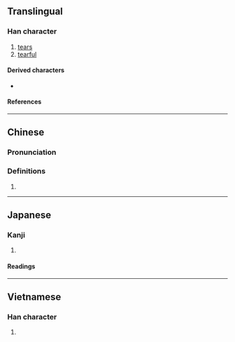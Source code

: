 {{character info}}
==Translingual==

===Han character===
{{Han char|rn=85|rad=水|as=06|sn=9|four=31127|canj=EMBL|ids=⿰氵而}}

# [[tears]]
# [[tearful]]

====Derived characters====
* {{l|mul|[[𩄋]]}}

====References====
{{Han ref|kx=0620.010|dkj=17370|dj=1015.060|hdz=31604.030|uh=6D0F}}

----

==Chinese==
{{zh-forms}}

===Pronunciation===
{{zh-pron
|m=ér
|c=ji4
|mc=y
|oc=y
|ma=
|cat=n,a
}}

===Definitions===
{{zh-hanzi}}

# {{rfdef|zh}}

----

==Japanese==

===Kanji===
{{ja-kanji|grade=|rs=水06}}

# {{rfdef|ja|sort=水06}}

====Readings====
{{ja-readings
|on=じ, に
|kun=ぬるまゆ
}}

----

==Vietnamese==

===Han character===
{{vi-readings|rs=水06|reading=nhỉ}}

# {{rfdef|vi|sort=水06}}